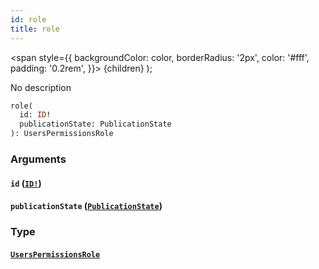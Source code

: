 ```yaml
---
id: role
title: role
---
```


<span
style={{
      backgroundColor: color,
      borderRadius: '2px',
      color: '#fff',
      padding: '0.2rem',
    }}>
{children}
</span>
);

No description

```graphql
role(
  id: ID!
  publicationState: PublicationState
): UsersPermissionsRole

```

### Arguments

#### `id` ([`ID!`](/v1/scalars/id))

#### `publicationState` ([`PublicationState`](/v1/enums/publication-state))

### Type

#### [`UsersPermissionsRole`](/v1/objects/users-permissions-role)
